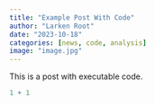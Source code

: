 ```yaml
---
title: "Example Post With Code"
author: "Larken Root"
date: "2023-10-18"
categories: [news, code, analysis]
image: "image.jpg"
---
```


This is a post with executable code.

```r
1 + 1
```
